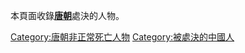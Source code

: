 本頁面收錄'''[[唐朝|唐朝]]'''處決的人物。

[[Category:唐朝非正常死亡人物|Category:唐朝非正常死亡人物]]
[[Category:被處決的中國人|Category:被處決的中國人]]